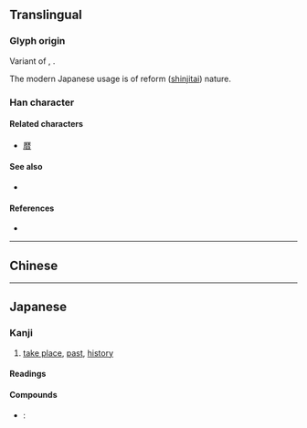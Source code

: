 {{character info/new}}
{{also|歷|历}}
==Translingual==
{{Han simplified forms|歷|歴|历}}

===Glyph origin===
Variant of {{l|mul|歷}}, {{Han simp|歷|f=秝|t=林|nocap=1}}.

The modern Japanese usage is of reform ([[shinjitai]]) nature.

===Han character===
{{Han char|rn=77|rad=止|as=10|sn=14|four=|canj=MDDM|ids=⿸𠩵止}}

====Related characters====
* [[暦]]

====See also====
* {{l|mul|麻}}

====References====
* {{Han ref|kx=0577.081|dkj=16334|hdz=21444.070|uh=6B74|ud=27508}}

----

==Chinese==
{{zh-see|歷|v}}

----

==Japanese==
{{ja-kanji forms|歴|歷}}

===Kanji===
{{ja-kanji|grade=4|rs=止10|kyu=歷}}

# [[take place]], [[past]], [[history]]

====Readings====
{{ja-readings
|goon=りゃく
|kanon=れき
|kun=へ-る
}}

====Compounds====
{{der-top}}
* {{ja-r|歴史|れきし}}: {{l|en|history}}
{{der-bottom}}
